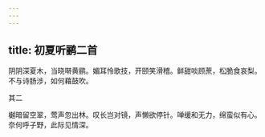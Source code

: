 ```yaml
---
---
---
```

title: 初夏听鹂二首
---







阴阴深夏木，当晓啭黄鹂。媚耳怜歌技，开颐笑滑稽。鲜甜啖顾蔗，松脆食哀梨。不与诗肠涉，如何藉鼓吹。





其二


樾暗留空翠，莺声忽出林。叹长岂对镜，声懒欲停针。啴缓和无力，绵蛮似有心。奈何呼子野，此际见情深。